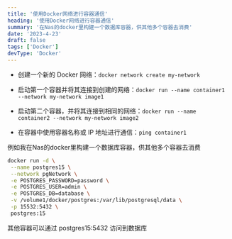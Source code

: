 ```yaml
---
title: '使用Docker网络进行容器通信'
heading: '使用Docker网络进行容器通信'
summary: '在Nas的docker里构建一个数据库容器，供其他多个容器去消费'
date: '2023-4-23'
draft: false
tags: ['Docker']
devType: 'Docker'
---
```


- 创建一个新的 Docker 网络：`docker network create my-network`

- 启动第一个容器并将其连接到创建的网络：`docker run --name container1 --network my-network image1`

- 启动第二个容器，并将其连接到相同的网络：`docker run --name container2 --network my-network image2`

- 在容器中使用容器名称或 IP 地址进行通信：`ping container1`


例如我在Nas的docker里构建一个数据库容器，供其他多个容器去消费

```bash
docker run -d \
 --name postgres15 \
 --network pgNetwork \
 -e POSTGRES_PASSWORD=password \
 -e POSTGRES_USER=admin \
 -e POSTGRES_DB=database \
 -v /volume1/docker/postgres:/var/lib/postgresql/data \
 -p 15532:5432 \
 postgres:15
```

其他容器可以通过 postgres15:5432 访问到数据库
